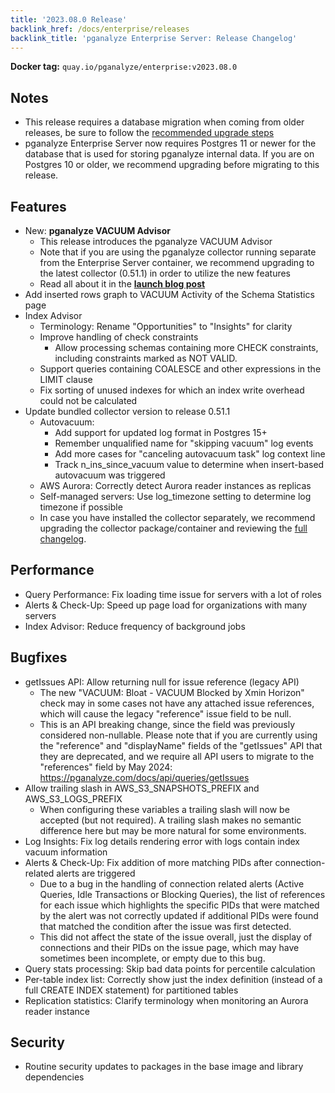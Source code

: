 ```yaml
---
title: '2023.08.0 Release'
backlink_href: /docs/enterprise/releases
backlink_title: 'pganalyze Enterprise Server: Release Changelog'
---
```


**Docker tag:** `quay.io/pganalyze/enterprise:v2023.08.0`

## Notes

- This release requires a database migration when coming from older releases, be sure to follow the [recommended upgrade steps](/docs/enterprise/upgrade)
- pganalyze Enterprise Server now requires Postgres 11 or newer for the database that is used for storing pganalyze internal data. If you are on Postgres 10 or older, we recommend upgrading before migrating to this release.

## Features

* New: **pganalyze VACUUM Advisor**
  - This release introduces the pganalyze VACUUM Advisor
  - Note that if you are using the pganalyze collector running separate from the Enterprise Server container, we recommend upgrading to the latest collector (0.51.1) in order to utilize the new features
  - Read all about it in the **[launch blog post](/blog/introducing-vacuum-advisor-postgres)**
* Add inserted rows graph to VACUUM Activity of the Schema Statistics page <!-- PR 3133 -->
* Index Advisor
  - Terminology: Rename "Opportunities" to "Insights" for clarity <!-- PR 3015 -->
  - Improve handling of check constraints <!-- PR 3139 -->
    - Allow processing schemas containing more CHECK constraints, including constraints marked as NOT VALID.
  - Support queries containing COALESCE and other expressions in the LIMIT clause <!-- PR 3147 -->
  - Fix sorting of unused indexes for which an index write overhead could not be calculated <!-- PR 3167 -->
* Update bundled collector version to release 0.51.1 <!-- PR 3166, PR 3176 -->
  - Autovacuum:
    - Add support for updated log format in Postgres 15+
    - Remember unqualified name for "skipping vacuum" log events
    - Add more cases for "canceling autovacuum task" log context line
    - Track n_ins_since_vacuum value to determine when insert-based autovacuum was triggered
  - AWS Aurora: Correctly detect Aurora reader instances as replicas
  - Self-managed servers: Use log_timezone setting to determine log timezone if possible
  - In case you have installed the collector separately, we recommend upgrading the collector package/container and reviewing the [full changelog](https://github.com/pganalyze/collector/blob/main/CHANGELOG.md#0511------2023-08-15).


## Performance

* Query Performance: Fix loading time issue for servers with a lot of roles <!-- PR 3129 -->
* Alerts & Check-Up: Speed up page load for organizations with many servers <!-- PR 3127 -->
* Index Advisor: Reduce frequency of background jobs <!-- PR 2992 -->

## Bugfixes

* getIssues API: Allow returning null for issue reference (legacy API) <!-- PR 3084 -->
  - The new "VACUUM: Bloat - VACUUM Blocked by Xmin Horizon" check may in some cases not have any attached issue references, which will cause the legacy "reference" issue field to be null.
  - This is an API breaking change, since the field was previously considered non-nullable. Please note that if you are currently using the "reference" and "displayName" fields of the "getIssues" API that they are deprecated, and we require all API users to migrate to the "references" field by May 2024: https://pganalyze.com/docs/api/queries/getIssues
* Allow trailing slash in AWS_S3_SNAPSHOTS_PREFIX and AWS_S3_LOGS_PREFIX <!-- PR 3136 -->
  - When configuring these variables a trailing slash will now be accepted (but not required). A trailing slash makes no semantic difference here but may be more natural for some environments.
* Log Insights: Fix log details rendering error with logs contain index vacuum information <!-- PR 3151 -->
* Alerts & Check-Up: Fix addition of more matching PIDs after connection-related alerts are triggered <!-- PR 2972 -->
  - Due to a bug in the handling of connection related alerts (Active Queries, Idle Transactions or Blocking Queries), the list of references for each issue which highlights the specific PIDs that were matched by the alert was not correctly updated if additional PIDs were found that matched the condition after the issue was first detected.
  - This did not affect the state of the issue overall, just the display of connections and their PIDs on the issue page, which may have sometimes been incomplete, or empty due to this bug.
* Query stats processing: Skip bad data points for percentile calculation <!-- PR 3011 -->
* Per-table index list: Correctly show just the index definition (instead of a full CREATE INDEX statement) for partitioned tables <!-- PR 3163 -->
* Replication statistics: Clarify terminology when monitoring an Aurora reader instance <!-- PR 3173 -->


## Security

* Routine security updates to packages in the base image and library dependencies

